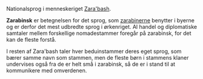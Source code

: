 {{title:Zarabinsk}}
{{author:Laura Holmegaard}}
{{timestamp:2009-09-23T12:14:02Z}}
{{copyright:Zarabinsk}}
Nationalsprog i menneskeriget [[Zara'bash]].

'''Zarabinsk''' er betegnelsen for det sprog, som [[zarabiner|zarabinerne]] benytter i byerne og er derfor det mest udbredte sprog i ørkenriget. Al handel og diplomatiske samtaler mellem forskellige nomadestammer foregår på zarabinsk, for det kan de fleste forstå.

I resten af Zara'bash taler hver beduinstammer deres eget sprog, som bærer samme navn som stammen, men de fleste børn i stammens klaner undervises også fra de er helt små i zarabinsk, så de er i stand til at kommunikere med omverdenen.